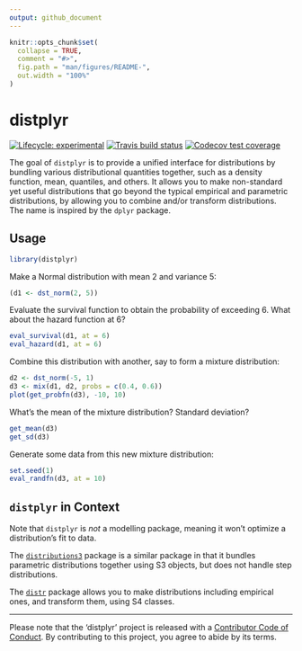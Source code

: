 ```yaml
---
output: github_document
---
```


<!-- README.md is generated from README.Rmd. Please edit that file -->

```r
knitr::opts_chunk$set(
  collapse = TRUE,
  comment = "#>",
  fig.path = "man/figures/README-",
  out.width = "100%"
)
```
# distplyr

<!-- badges: start -->
[![Lifecycle: experimental](https://img.shields.io/badge/lifecycle-experimental-orange.svg)](https://www.tidyverse.org/lifecycle/#experimental)
[![Travis build status](https://travis-ci.org/vincenzocoia/distplyr.svg?branch=master)](https://travis-ci.org/vincenzocoia/distplyr)
[![Codecov test coverage](https://codecov.io/gh/vincenzocoia/distplyr/branch/master/graph/badge.svg)](https://codecov.io/gh/vincenzocoia/distplyr?branch=master)
<!-- badges: end -->

The goal of `distplyr` is to provide a unified interface for distributions by bundling various distributional quantities together, such as a density function, mean, quantiles, and others. It allows you to make non-standard yet useful distributions that go beyond the typical empirical and parametric distributions, by allowing you to combine and/or transform distributions. The name is inspired by the `dplyr` package.

## Usage

```r
library(distplyr)
```

Make a Normal distribution with mean 2 and variance 5:

```r
(d1 <- dst_norm(2, 5))
```

Evaluate the survival function to obtain the probability of exceeding 6. What about the hazard function at 6?

```r
eval_survival(d1, at = 6)
eval_hazard(d1, at = 6)
```

Combine this distribution with another, say to form a mixture distribution:

```r
d2 <- dst_norm(-5, 1)
d3 <- mix(d1, d2, probs = c(0.4, 0.6))
plot(get_probfn(d3), -10, 10)
```


What's the mean of the mixture distribution? Standard deviation?

```r
get_mean(d3)
get_sd(d3)
```

Generate some data from this new mixture distribution:

```r
set.seed(1)
eval_randfn(d3, at = 10)
```


## `distplyr` in Context

Note that `distplyr` is _not_ a modelling package, meaning it won't optimize a distribution's fit to data.

The [`distributions3`](https://cran.r-project.org/web/packages/distributions3/index.html) package is a similar package in that it bundles parametric distributions together using S3 objects, but does not handle step distributions.

The [`distr`](https://cran.r-project.org/web/packages/distr/index.html) package allows you to make distributions including empirical ones, and transform them, using S4 classes. 

-----

Please note that the 'distplyr' project is released with a
[Contributor Code of Conduct](CODE_OF_CONDUCT.md).
By contributing to this project, you agree to abide by its terms.

